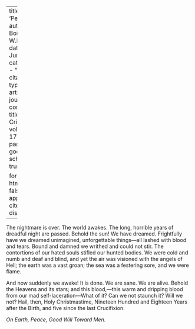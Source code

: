 
---
title: 'Peace'
author: Du Bois, W.E.B.
date: Jun. 1919
categories: 
  - ""
citation: 
  type: article-journal
  container-title: The Crisis
  volume: 17
  issue: 2
  page: 59
google-scholar: true

format:
  html:
    toc: false
    appendix-cite-as: display
---



The nightmare is over. The world awakes. The long, horrible years of dreadful night are passed. Behold the sun! We have dreamed. Frightfully have we dreamed unimagined, unforgettable things—all lashed with blood and tears. Bound and damned we writhed and could not stir. The contortions of our hated souls stifled our hunted bodies. We were cold and numb and deaf and blind, and yet the air was visioned with the angels of Hell; the earth was a vast groan; the sea was a festering sore, and we were flame.

And now suddenly we awake! It is done. We are sane. We are alive. Behold the Heavens and its stars; and this blood,—this warm and dripping blood from our mad self-laceration—What of it? Can we not staunch it? Will we not? Hail, then, Holy Christmastime, Nineteen Hundred and Eighteen Years after the Birth, and five since the last Crucifixion.

*On Earth, Peace, Good Will Toward Men.*

